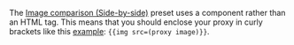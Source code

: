 <Cut title="In the “Side-by-side image comparison” preset, where do I specify a proxy for the task interface to create a task with three image options?">

The [Image comparison (Side-by-side)](https://platform.toloka.ai/requester/templates?choosedCard=jYWa4jxeqqrhJn7BZpeb) preset uses a component rather than an HTML tag. This means that you should enclose your proxy in curly brackets like this [example](/docs/guide/t-components/img): `{{img src=(proxy image)}}`.

</Cut>